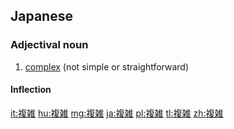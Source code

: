 {{also|複雜}}
==Japanese==
{{ja-kanjitab|ふく|ざつ|yomi=on}}

===Adjectival noun===
{{ja-adj|infl=な|ふくざつ}}

# [[complex]] (not simple or straightforward)

====Inflection====
{{ja-na|ふくざつ}}

[[it:複雑]]
[[hu:複雑]]
[[mg:複雑]]
[[ja:複雑]]
[[pl:複雑]]
[[tl:複雑]]
[[zh:複雑]]